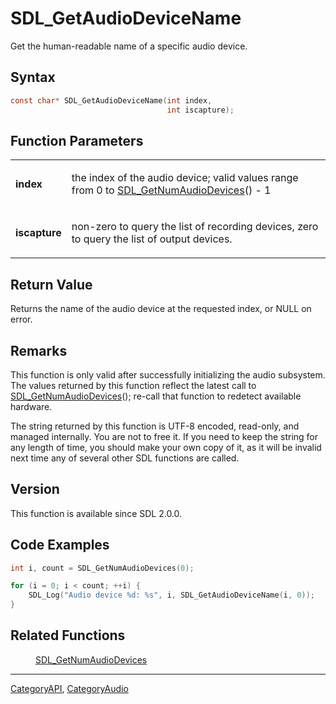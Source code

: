 = SDL_GetAudioDeviceName =

Get the human-readable name of a specific audio device.

== Syntax ==

<syntaxhighlight lang='c'>
const char* SDL_GetAudioDeviceName(int index,
                                   int iscapture);
</syntaxhighlight>

== Function Parameters ==

{|
|'''index'''
|the index of the audio device; valid values range from 0 to [[SDL_GetNumAudioDevices]]() - 1
|-
|'''iscapture'''
|non-zero to query the list of recording devices, zero to query the list of output devices.
|}

== Return Value ==

Returns the name of the audio device at the requested index, or NULL on
error.

== Remarks ==

This function is only valid after successfully initializing the audio
subsystem. The values returned by this function reflect the latest call to
[[SDL_GetNumAudioDevices]](); re-call that function to redetect available
hardware.

The string returned by this function is UTF-8 encoded, read-only, and
managed internally. You are not to free it. If you need to keep the string
for any length of time, you should make your own copy of it, as it will be
invalid next time any of several other SDL functions are called.

== Version ==

This function is available since SDL 2.0.0.

== Code Examples ==

<syntaxhighlight lang='c++'>
int i, count = SDL_GetNumAudioDevices(0);

for (i = 0; i < count; ++i) {
    SDL_Log("Audio device %d: %s", i, SDL_GetAudioDeviceName(i, 0));
}
</syntaxhighlight>

== Related Functions ==

:[[SDL_GetNumAudioDevices]]

----
[[CategoryAPI]], [[CategoryAudio]]


